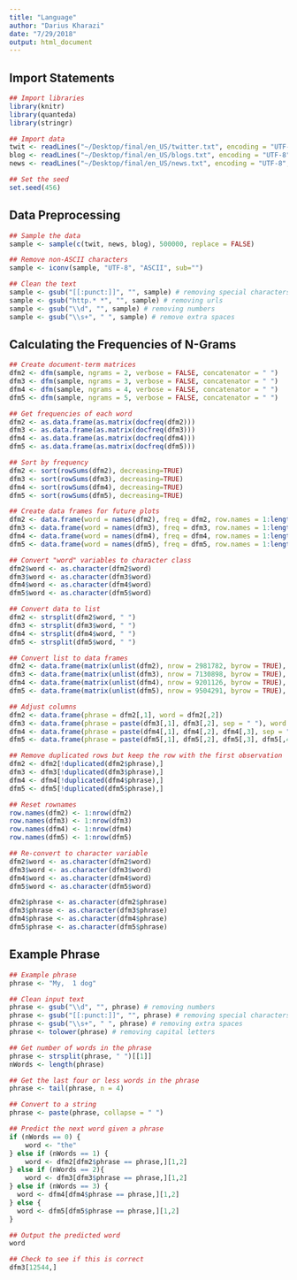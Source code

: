 ```yaml
---
title: "Language"
author: "Darius Kharazi"
date: "7/29/2018"
output: html_document
---
```


## Import Statements

```r
## Import libraries
library(knitr)
library(quanteda)
library(stringr)

## Import data
twit <- readLines("~/Desktop/final/en_US/twitter.txt", encoding = "UTF-8", skipNul = TRUE)
blog <- readLines("~/Desktop/final/en_US/blogs.txt", encoding = "UTF-8", skipNul = TRUE)
news <- readLines("~/Desktop/final/en_US/news.txt", encoding = "UTF-8", skipNul = TRUE)

## Set the seed
set.seed(456)
```

## Data Preprocessing

```r
## Sample the data
sample <- sample(c(twit, news, blog), 500000, replace = FALSE)

## Remove non-ASCII characters
sample <- iconv(sample, "UTF-8", "ASCII", sub="")

## Clean the text
sample <- gsub("[[:punct:]]", "", sample) # removing special characters
sample <- gsub("http.* *", "", sample) # removing urls
sample <- gsub("\\d", "", sample) # removing numbers
sample <- gsub("\\s+", " ", sample) # remove extra spaces
```

## Calculating the Frequencies of N-Grams

```r
## Create document-term matrices
dfm2 <- dfm(sample, ngrams = 2, verbose = FALSE, concatenator = " ")
dfm3 <- dfm(sample, ngrams = 3, verbose = FALSE, concatenator = " ")
dfm4 <- dfm(sample, ngrams = 4, verbose = FALSE, concatenator = " ")
dfm5 <- dfm(sample, ngrams = 5, verbose = FALSE, concatenator = " ")

## Get frequencies of each word
dfm2 <- as.data.frame(as.matrix(docfreq(dfm2)))
dfm3 <- as.data.frame(as.matrix(docfreq(dfm3)))
dfm4 <- as.data.frame(as.matrix(docfreq(dfm4)))
dfm5 <- as.data.frame(as.matrix(docfreq(dfm5)))

## Sort by frequency
dfm2 <- sort(rowSums(dfm2), decreasing=TRUE)
dfm3 <- sort(rowSums(dfm3), decreasing=TRUE)
dfm4 <- sort(rowSums(dfm4), decreasing=TRUE)
dfm5 <- sort(rowSums(dfm5), decreasing=TRUE)

## Create data frames for future plots
dfm2 <- data.frame(word = names(dfm2), freq = dfm2, row.names = 1:length(dfm2))
dfm3 <- data.frame(word = names(dfm3), freq = dfm3, row.names = 1:length(dfm3))
dfm4 <- data.frame(word = names(dfm4), freq = dfm4, row.names = 1:length(dfm4))
dfm5 <- data.frame(word = names(dfm5), freq = dfm5, row.names = 1:length(dfm5))

## Convert "word" variables to character class
dfm2$word <- as.character(dfm2$word)
dfm3$word <- as.character(dfm3$word)
dfm4$word <- as.character(dfm4$word)
dfm5$word <- as.character(dfm5$word)

## Convert data to list
dfm2 <- strsplit(dfm2$word, " ")
dfm3 <- strsplit(dfm3$word, " ")
dfm4 <- strsplit(dfm4$word, " ")
dfm5 <- strsplit(dfm5$word, " ")

## Convert list to data frames
dfm2 <- data.frame(matrix(unlist(dfm2), nrow = 2981782, byrow = TRUE), stringsAsFactors = FALSE)
dfm3 <- data.frame(matrix(unlist(dfm3), nrow = 7130898, byrow = TRUE), stringsAsFactors = FALSE)
dfm4 <- data.frame(matrix(unlist(dfm4), nrow = 9201126, byrow = TRUE), stringsAsFactors = FALSE)
dfm5 <- data.frame(matrix(unlist(dfm5), nrow = 9504291, byrow = TRUE), stringsAsFactors = FALSE)

## Adjust columns
dfm2 <- data.frame(phrase = dfm2[,1], word = dfm2[,2])
dfm3 <- data.frame(phrase = paste(dfm3[,1], dfm3[,2], sep = " "), word = dfm3[,3])
dfm4 <- data.frame(phrase = paste(dfm4[,1], dfm4[,2], dfm4[,3], sep = " "), word = dfm4[,4])
dfm5 <- data.frame(phrase = paste(dfm5[,1], dfm5[,2], dfm5[,3], dfm5[,4], sep = " "), word = dfm5[,5])

## Remove duplicated rows but keep the row with the first observation
dfm2 <- dfm2[!duplicated(dfm2$phrase),]
dfm3 <- dfm3[!duplicated(dfm3$phrase),]
dfm4 <- dfm4[!duplicated(dfm4$phrase),]
dfm5 <- dfm5[!duplicated(dfm5$phrase),]

## Reset rownames
row.names(dfm2) <- 1:nrow(dfm2)
row.names(dfm3) <- 1:nrow(dfm3)
row.names(dfm4) <- 1:nrow(dfm4)
row.names(dfm5) <- 1:nrow(dfm5)

## Re-convert to character variable
dfm2$word <- as.character(dfm2$word)
dfm3$word <- as.character(dfm3$word)
dfm4$word <- as.character(dfm4$word)
dfm5$word <- as.character(dfm5$word)

dfm2$phrase <- as.character(dfm2$phrase)
dfm3$phrase <- as.character(dfm3$phrase)
dfm4$phrase <- as.character(dfm4$phrase)
dfm5$phrase <- as.character(dfm5$phrase)
```

## Example Phrase

```r
## Example phrase
phrase <- "My,  1 dog"

## Clean input text
phrase <- gsub("\\d", "", phrase) # removing numbers
phrase <- gsub("[[:punct:]]", "", phrase) # removing special characters
phrase <- gsub("\\s+", " ", phrase) # removing extra spaces
phrase <- tolower(phrase) # removing capital letters

## Get number of words in the phrase
phrase <- strsplit(phrase, " ")[[1]]
nWords <- length(phrase)

## Get the last four or less words in the phrase
phrase <- tail(phrase, n = 4)

## Convert to a string
phrase <- paste(phrase, collapse = " ")

## Predict the next word given a phrase
if (nWords == 0) {
	word <- "the"
} else if (nWords == 1) {
	word <- dfm2[dfm2$phrase == phrase,][1,2]
} else if (nWords == 2){
	word <- dfm3[dfm3$phrase == phrase,][1,2]
} else if (nWords == 3) {
  word <- dfm4[dfm4$phrase == phrase,][1,2]
} else {
  word <- dfm5[dfm5$phrase == phrase,][1,2]
}

## Output the predicted word
word

## Check to see if this is correct
dfm3[12544,]
```


